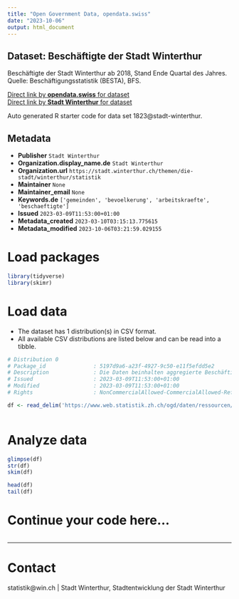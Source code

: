 ```yaml
---
title: "Open Government Data, opendata.swiss"
date: "2023-10-06"
output: html_document
---
```


## Dataset: Beschäftigte der Stadt Winterthur

Beschäftigte der Stadt Winterthur ab 2018, Stand Ende Quartal des Jahres. Quelle: Beschäftigungsstatistik (BESTA), BFS.

[Direct link by **opendata.swiss** for dataset](https://opendata.swiss/de/dataset/beschaftigte-der-stadt-winterthur)<br>
[Direct link by **Stadt Winterthur** for dataset](https://stadt.winterthur.ch/themen/die-stadt/winterthur/statistik/wirtschaft)

Auto generated R starter code for data set 1823@stadt-winterthur.

## Metadata

- **Publisher** `Stadt Winterthur`
- **Organization.display_name.de** `Stadt Winterthur`
- **Organization.url** `https://stadt.winterthur.ch/themen/die-stadt/winterthur/statistik`
- **Maintainer** `None`
- **Maintainer_email** `None`
- **Keywords.de** `['gemeinden', 'bevoelkerung', 'arbeitskraefte', 'beschaeftigte']`
- **Issued** `2023-03-09T11:53:00+01:00`
- **Metadata_created** `2023-03-10T03:15:13.775615`
- **Metadata_modified** `2023-10-06T03:21:59.029155`


# Load packages

```r

library(tidyverse)
library(skimr)

```

# Load data

-   The dataset has 1 distribution(s) in CSV format.
-   All available CSV distributions are listed below and can be read into a tibble.

```r

# Distribution 0
# Package_id               : 5197d9a6-a23f-4927-9c50-e11f5efdd5e2
# Description              : Die Daten beinhalten aggregierte Beschäftigtenzahlen in der Stadt Winterthur. Sie sind nach Sektor und Geschlecht aufgeschlüsselt. Neben den Totalen werden auch die Vollzeitäquivalente ("VZAE") abgebildet. Die hier ausgewiesenen Daten zu den Beschäftigten basieren auf der Beschäftigungsstatistik (BESTA) des BFS. Sekundärsektor = Bergbau, Verarbeitendes Gewerbe/Herstellung von Waren, Energie- und Wasserversorgung, Baugewerbe/Bau  Tertiärsektor = Handel, Instandhaltung/Reparatur, Verkehr/Lagerei, Gastgewerbe/Gastronomie, Information/Kommunikation, Finanz-/Versicherungs-DL, Grundstücks-/Wohnungswesen, weitere DL, öffentliche Verwaltung, Erziehung/Unterricht, Gesundheit, Kunst 
# Issued                   : 2023-03-09T11:53:00+01:00
# Modified                 : 2023-03-09T11:53:00+01:00
# Rights                   : NonCommercialAllowed-CommercialAllowed-ReferenceRequired

df <- read_delim('https://www.web.statistik.zh.ch/ogd/daten/ressourcen/KTZH_00001823_00003360.csv')



```

# Analyze data

```r

glimpse(df)
str(df)
skim(df)

head(df)
tail(df)

```

# Continue your code here...

```r

```

------------------------------------------------------------------------

# Contact

statistik@win.ch | Stadt Winterthur, Stadtentwicklung der Stadt Winterthur
